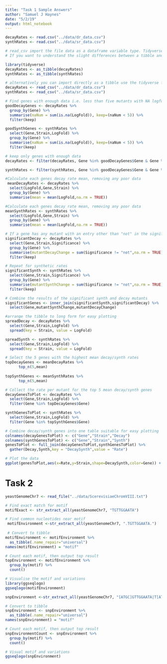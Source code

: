 ```yaml
---
title: "Task 1 Sample Answers"
author: "Samuel J Haynes"
date: "5/2/19"
output: html_notebook
---
```


```r
decayRates <- read.csv("../data/dr_data.csv")
synthRates <- read.csv("../data/sr_data.csv")

# read_csv import the file data as a dataframe variable type. Tidyverse functions are built with the tibble variable type in mind
# If you want to understand the slight differences between a tibble and a dataframe copy vignette("tibble") into the console

library(tidyverse)
decayRates <- as_tibble(decayRates)
synthRates <- as_tibble(synthRates)

# alternatively you can import directly as a tibble use the tidyverse function read_csv
decayRates <- read_csv("../data/dr_data.csv")
synthRates <- read_csv("../data/sr_data.csv")

# Find genes with enough data i.e. less than five mutants with NA logfolds
goodDecayGenes <- decayRates %>%
  group_by(Gene) %>%
  summarise(naNum = sum(is.na(LogFold)), keep=(naNum < 5)) %>%
  filter(keep)

goodSynthGenes <- synthRates %>%
  select(Gene,Strain,LogFold) %>%
  group_by(Gene) %>%
  summarise(naNum = sum(is.na(LogFold)), keep=(naNum < 5)) %>%
  filter(keep)

# keep only genes with enough data
decayRates <- filter(decayRates, Gene %in% goodDecayGenes$Gene & Gene %in% goodSynthGenes$Gene)

synthRates <- filter(synthRates, Gene %in% goodDecayGenes$Gene & Gene %in% goodSynthGenes$Gene)
```

```r
#Calculate each genes decay rate mean, removing any poor data
 meanDecayRates <- decayRates %>%
  select(LogFold,Gene,Strain) %>% 
  group_by(Gene) %>% 
  summarise(mean = mean(LogFold,na.rm = TRUE)) 

#Calculate each genes decay rate mean, removing any poor data
meanSynthRates <- synthRates %>%
  select(LogFold,Gene,Strain) %>% 
  group_by(Gene) %>% 
  summarise(mean = mean(LogFold,na.rm = TRUE)) 
```

```r
# If a gene has any mutant with an entry other than "not" in the significance column then keep
significantDecay <- decayRates %>%
  select(Gene,Strain,Significance) %>%
  group_by(Gene) %>%
  summarise(mutantDecayChange = sum(Significance != "not",na.rm = TRUE), keep=(mutantDecayChange != 0)) %>%
  filter(keep)

# Repeat for synthetic rates
significantSynth <- synthRates %>%
  select(Gene,Strain,Significance) %>%
  group_by(Gene) %>%
  summarise(mutantSynthChange = sum(Significance != "not",na.rm = TRUE), keep=(mutantSynthChange != 0)) %>%
  filter(keep)

# Combine the results of the significant synth and decay mutants
significantGenes <- inner_join(significantSynth,significantDecay) %>%
  select(Gene,mutantSynthChange,mutantDecayChange)
```
```r
#arrange the tibble to long form for easy plotting
spreadDecay <- decayRates %>%
  select(Gene,Strain,LogFold) %>%
  spread(key = Strain, value = LogFold)

spreadSynth <- synthRates %>%
  select(Gene,Strain,LogFold) %>%
  spread(key = Strain, value = LogFold)
```

```r
# Select the 5 genes with the highest mean decay/synth rates
topDecayGenes <- meanDecayRates %>% 
      top_n(5,mean)
  
topSynthGenes <- meanSynthRates %>% 
      top_n(5,mean)

# Collect the rate per mutant for the top 5 mean decay/synth genes
decayGenesToPlot <- decayRates %>%
  select(Gene,Strain,LogFold) %>%
  filter(Gene %in% topDecayGenes$Gene)

synthGenesToPlot <- synthRates %>%
  select(Gene,Strain,LogFold) %>%
  filter(Gene %in% topSynthGenes$Gene)

# Combine decay/synth genes into one table suitable for easy plotting
colnames(decayGenesToPlot) <- c("Gene","Strain","Decay")
colnames(synthGenesToPlot) <- c("Gene","Strain","Synth")
genesToPlot <- full_join(decayGenesToPlot,synthGenesToPlot) %>%
  gather(Decay,Synth,key = "DecaySynth",value = "Rate")

# Plot the data
ggplot(genesToPlot,aes(x=Rate,y=Strain,shape=DecaySynth,color=Gene)) + geom_point() + ggtitle("Example Graph") + theme(plot.title = element_text(hjust = 0.5))

```
# Task 2

```r
yeastGenomeChr7 <- read_file("../data/ScerevisiaeChromVIII.txt")
```
```r
# Find exact match for motif
motifExact <- str_extract_all(yeastGenomeChr7, "TGTTGGAATA")
```

```r
# Find common nucleotides near motif
 motifEnvironment <-str_extract_all(yeastGenomeChr7, ".TGTTGGAATA.")
 
 # Convert to tibble
motifEnvironment <- motifEnvironment %>%
  as_tibble(.name_repair="universal") 
names(motifEnvironment) = "motif"

# Count each motif, then output top result
topEnvironment <- motifEnvironment %>%
  group_by(motif) %>%
  count() 

# Visualise the motif and variations
library(ggseqlogo)
ggseqlogo(motifEnvironment)

```

```r
snpEnvironment <-str_extract_all(yeastGenomeChr7, "[ATGC]GTTGGAATA|T[ATGC]TTGGAATA|TG[ATGC]TGGAATA|TGT[ATGC]GGAATA|TGTT[ATGC]GAATA|TGTTG[ATGC]AATA|TGTTGG[ATGC]ATA|TGTTGGA[ATGC]TA|TGTTGGAA[ATGC]A|TGTTGGAAT[ATGC]")

# Convert to tibble
snpEnvironment <- snpEnvironment %>%
  as_tibble(.name_repair="universal") 
names(snpEnvironment) = "motif"

# Count each motif, then output top result
snpEnvironmentCount <- snpEnvironment %>%
  group_by(motif) %>%
  count()

# Visual motif and variations
ggseqlogo(snpEnvironment)
```